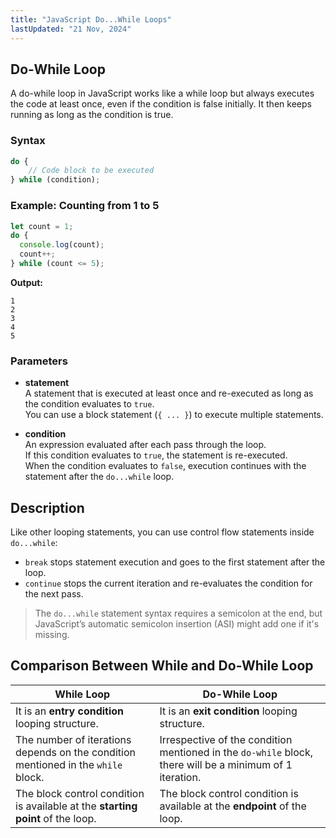 ```yaml
---
title: "JavaScript Do...While Loops"
lastUpdated: "21 Nov, 2024"
---
```


## Do-While Loop
A do-while loop in JavaScript works like a while loop but always executes the code at least once, even if the condition is false initially. It then keeps running as long as the condition is true.

### Syntax
```javascript
do {
    // Code block to be executed 
} while (condition);
```

### Example: Counting from 1 to 5

```javascript
let count = 1;
do {
  console.log(count);
  count++;
} while (count <= 5);
```

**Output:**
```
1
2
3
4
5
```
### Parameters

- **statement**  
  A statement that is executed at least once and re-executed as long as the condition evaluates to `true`.  
  You can use a block statement (`{ ... }`) to execute multiple statements.

- **condition**  
  An expression evaluated after each pass through the loop.  
  If this condition evaluates to `true`, the statement is re-executed.  
  When the condition evaluates to `false`, execution continues with the statement after the `do...while` loop.

## Description

Like other looping statements, you can use control flow statements inside `do...while`:

- `break` stops statement execution and goes to the first statement after the loop.
- `continue` stops the current iteration and re-evaluates the condition for the next pass.

>  The `do...while` statement syntax requires a semicolon at the end, but JavaScript’s automatic semicolon insertion (ASI) might add one if it's missing.

## Comparison Between While and Do-While Loop
| While Loop | Do-While Loop |
|------------|--------------|
| It is an **entry condition** looping structure. | It is an **exit condition** looping structure. |
| The number of iterations depends on the condition mentioned in the `while` block. | Irrespective of the condition mentioned in the `do-while` block, there will be a minimum of 1 iteration. |
| The block control condition is available at the **starting point** of the loop. | The block control condition is available at the **endpoint** of the loop. |

